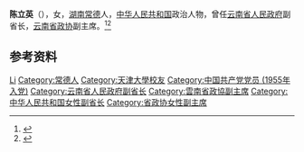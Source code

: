 '''陈立英'''（{{bd|1924年|}}），女，[[湖南|湖南]][[常德|常德]]人，[[中华人民共和国|中华人民共和国]]政治人物，曾任[[云南省人民政府|云南省人民政府]]副省长，[[云南省政协|云南省政协]]副主席。<ref>{{Cite book|title=华夏妇女名人词典|author=周行健主编|publisher=华夏出版社|year=1988|isbn=|location=北京|pages=}}</ref><ref>{{Cite book|title=中华人民共和国职官志|author=何虎生, 李耀东, 向常福主编|publisher=中国社会出版社|year=2003|isbn=9787800883934|location=北京|pages=}}</ref>

== 参考资料 ==
{{reflist}}

{{中国人物小作品}}

{{Authority control}}
{{DEFAULTSORT:Chen陈}}
[[Category:陈姓|Li]]
[[Category:常德人|Category:常德人]]
[[Category:天津大學校友|Category:天津大學校友]]
[[Category:中国共产党党员_(1955年入党)|Category:中国共产党党员 (1955年入党)]]
[[Category:云南省人民政府副省长|Category:云南省人民政府副省长]]
[[Category:雲南省政協副主席|Category:雲南省政協副主席]]
[[Category:中华人民共和国女性副省长|Category:中华人民共和国女性副省长]]
[[Category:省政协女性副主席|Category:省政协女性副主席]]